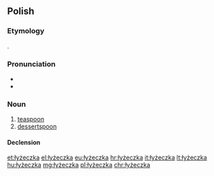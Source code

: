 ==Polish==

===Etymology===
{{diminutive of|łyżka|lang=pl}}.

===Pronunciation===
* {{IPA|[wɨˈʐɛt͡ʂka]|lang=pl}}
* {{audio|Pl-łyżeczka.ogg|audio|lang=pl}}

===Noun===
{{pl-noun|f}}

# [[teaspoon]]
# [[dessertspoon]]

====Declension====
{{pl-decl-noun-f}}

[[et:łyżeczka]]
[[el:łyżeczka]]
[[eu:łyżeczka]]
[[hr:łyżeczka]]
[[it:łyżeczka]]
[[lt:łyżeczka]]
[[hu:łyżeczka]]
[[mg:łyżeczka]]
[[pl:łyżeczka]]
[[chr:łyżeczka]]